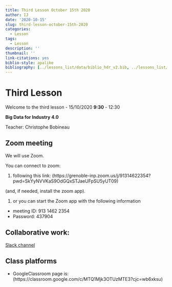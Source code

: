 ```yaml
---
title: Third Lesson October 15th 2020
author: IJ
date: '2020-10-15'
slug: third-lesson-october-15th-2020
categories:
  - Lesson
tags:
  - Lesson
description: ''
thumbnail: ''
link-citations: yes
biblio-style: apalike
bibliography: [../lessons_list/data/biblio_hdr_v2.bib, ../lessons_list/data/Liste_Publi3.bib, ../lessons_list/data/biblio_SABD.bib]
---
```


# Third Lesson

Welcome to the third lesson - 15/10/2020 **9:30** - 12:30

**Big Data for Industry 4.0**

Teacher: Christophe Bobineau


## Zoom meeting

We will use Zoom.

You can connect to zoom:

1. following this link: (https://grenoble-inp.zoom.us/j/91314622354?pwd=SkYyNVVKaS9OdGQxSTJaeUFpSU5yUT09)

(and, if needed, install the zoom app).

1. or you can start the Zoom app with the following information
  + meeting ID: 913 1462 2354
  + Password: 437904


## Collaborative work:

[Slack channel](https://join.slack.com/t/grenobleinpgn-eu88686/shared_invite/zt-hfx5moad-TVv1JsL6coPWuLbJZe~v3g)


## Class platforms

- GoogleClassroom page is: (https://classroom.google.com/c/MTQ1Mjk3OTUzMTE3?cjc=wb6xksu)



